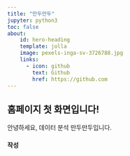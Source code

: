 ```yaml
---
title: "만두만두"
jupyter: python3
toc: false
about:  
    id: hero-heading
    template: jolla
    image: pexels-inga-sv-3726788.jpg
    links: 
      - icon: github
        text: Github
        href: https://github.com
---
```


## 홈페이지 첫 화면입니다!

안녕하세요, 데이터 분석 만두만두입니다.

#### 작성



